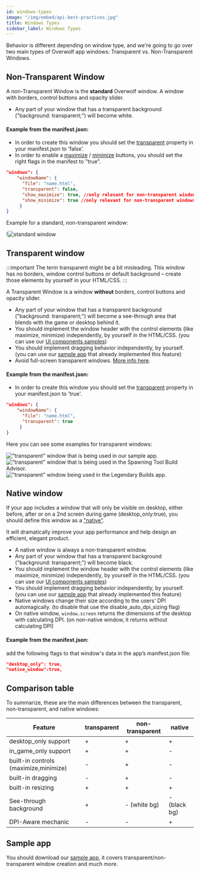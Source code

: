 ```yaml
---
id: windows-types
image: "/img/embed/api-best-practices.jpg"
title: Windows Types
sidebar_label: Windows Types
---
```


Behavior is different depending on window type, and we're going to go over two main types of Overwolf app windows: Transparent vs. Non-Transparent Windows.

##  Non-Transparent Window

A non-Transparent Window is the **standard** Overwolf window. A window with borders, control buttons and opacity slider.  

 * Any part of your window that has a transparent background ("background: transparent;") will become white.
 
#### Example from the manifest.json:

* In order to create this window you should set the [transparent](/api/manifest#window-transparent) property in your manifest.json to 'false'.
* In order to enable a [maximize](/api/manifest#show_maximize) / [minimize](/api/manifest#windows-show_minimize) buttons, you should set the right flags in the manifest to "true".

```json
"windows": {
    "windowName": {
      "file": "name.html",
      "transparent": false,
      "show_maximize": true, //only relevant for non-transparent windows
      "show_minimize": true //only relevant for non-transparent windows
     }
}
```

Example for a standard, non-transparent window:

!![standard window](/assets/standard-window.png)

## Transparent window

:::important
The term transparent might be a bit misleading. This window has no borders, window control buttons or default background – create those elements by yourself in your HTML/CSS.
:::

A Transparent Window is a window **without** borders, control buttons and opacity slider.  

* Any part of your window that has a transparent background ("background: transparent;") will become a see-through area that blends with the game or desktop behind it.
* You should implement the window header with the control elements (like maximize, minimize) independently, by yourself in the HTML/CSS. (you can use our [UI components samples](/start/basic-app/ui-components))
* You should implement dragging behavior independently, by yourself. (you can use our [sample app](/start/basic-app/sample-app) that already implemented this feature)
* Avoid full-screen transparent windows. [More info here](windows-tips#avoid-full-screen-transparent-windows).

#### Example from the manifest.json:

* In order to create this window you should set the [transparent](/api/manifest#window-transparent) property in your manifest.json to 'true'.

```json
"windows": {
    "windowName": {
      "file": "name.html",
      "transparent": true
     }
}
```

Here you can see some examples for transparent windows:

<ImageSlider>
  <img src={require('/assets/transparent-window.png').default} alt='"transparent" window that is being used in our sample app.'/>
  <img src={require('/assets/transparent-overwolf-window-2.jpg').default} alt='"transparent" window that is being used in the Spawning Tool Build Advisor.' />
  <img src={require('/assets/transparent-overwolf-window-3.jpg').default} alt='"transparent" window being used in the Legendary Builds app.' />
</ImageSlider>

## Native window

If your app includes a window that will only be visible on desktop, either before, after or on a 2nd screen during game (desktop_only:true), you should define this window as a ["native"](/api/manifest#native_window).  

It will dramatically improve your app performance and help design an efficient, elegant product.

* A native window is always a non-transparent window.
* Any part of your window that has a transparent background ("background: transparent;") will become black.
* You should implement the window header with the control elements (like maximize, minimize) independently, by yourself in the HTML/CSS. (you can use our [UI components samples](/start/basic-app/ui-components))
* You should implement dragging behavior independently, by yourself. (you can use our [sample app](/start/basic-app/sample-app) that already implemented this feature)
* Native windows change their size according to the users' DPI automagically. (to disable that use the disable_auto_dpi_sizing flag)
* On native window, `window.screen` returns the dimensions of the desktop with calculating DPI. (on non-native window, it returns without calculating DPI)

#### Example from the manifest.json:

add the following flags to that window's data in the app’s manifest.json file:

```json
"desktop_only": true,
"native_window":true,
```

## Comparison table

To summarize, these are the main differences between the transparent, non-transparent, and native windows:

Feature                    | transparent              | non-transparent                | native                       |
-------------------------- | -------------------------| ------------------------------ |------------------------------|
desktop_only support       | +                        | +                              | +                            |
in_game_only support       | +                        | +                              | -                            |
built-in controls (maximize,minimize)         | -     | +                              | -                            |
built-in dragging          | -                        | +                              | -                            |
built-in resizing          | +                        | +                              | +                            |
See-through background     | +                        | - (white bg)                   | - (black bg)                 |
DPI-Aware mechanic         | -                        | -                              | +                            |
       
## Sample app

You should download our [sample app](/start/basic-app/sample-app), it covers transparent/non-transparent window creation and much more.

